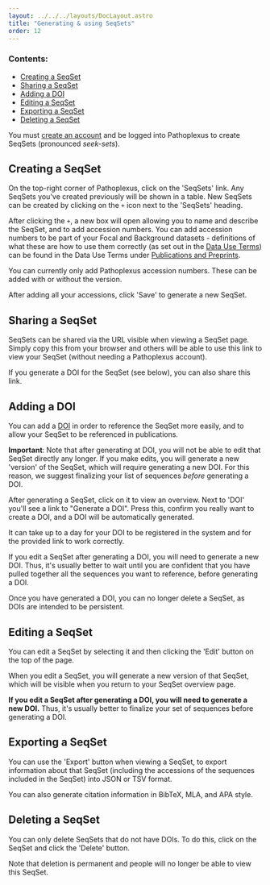 ---
layout: ../../../layouts/DocLayout.astro
title: "Generating & using SeqSets"
order: 12
---

### Contents:
- [Creating a SeqSet](#creating-a-seqset)
- [Sharing a SeqSet](#sharing-a-seqset)
- [Adding a DOI](#adding-a-doi)
- [Editing a SeqSet](#editing-a-seqset)
- [Exporting a SeqSet](#exporting-a-seqset)
- [Deleting a SeqSet](#deleting-a-seqset)

You must [create an account](/docs/how-to/create-account) and be logged into Pathoplexus to create SeqSets (pronounced _seek-sets_).

## Creating a SeqSet

On the top-right corner of Pathoplexus, click on the 'SeqSets' link. 
Any SeqSets you've created previously will be shown in a table.
New SeqSets can be created by clicking on the `+` icon next to the 'SeqSets' heading. 

After clicking the `+`, a new box will open allowing you to name and describe the SeqSet, and to add accession numbers.
You can add accession numbers to be part of your Focal and Background datasets - definitions of what these are how to use them correctly 
(as set out in the [Data Use Terms](/about/terms-of-use/data-use-terms)) can be found in the Data Use Terms under [Publications and Preprints](/about/terms-of-use/data-use-terms#422-publications-and-preprints).

You can currently only add Pathoplexus accession numbers. These can be added with or without the version.

After adding all your accessions, click 'Save' to generate a new SeqSet.

## Sharing a SeqSet

SeqSets can be shared via the URL visible when viewing a SeqSet page. 
Simply copy this from your browser and others will be able to use this link to view your SeqSet (without needing a Pathoplexus account).

If you generate a DOI for the SeqSet (see below), you can also share this link.

## Adding a DOI

You can add a [DOI](https://www.doi.org/the-identifier/what-is-a-doi/) in order to reference the SeqSet more easily, and to allow your SeqSet to be referenced in publications.

**Important**: 
Note that after generating at DOI, you will not be able to edit that SeqSet directly any longer.
If you make edits, you will generate a new 'version' of the SeqSet, which will require generating a new DOI. 
For this reason, we suggest finalizing your list of sequences _before_ generating a DOI.

After generating a SeqSet, click on it to view an overview. Next to 'DOI' you'll see a link to "Generate a DOI".
Press this, confirm you really want to create a DOI, and a DOI will be automatically generated. 

It can take up to a day for your DOI to be registered in the system and for the provided link to work correctly.

If you edit a SeqSet after generating a DOI, you will need to generate a new DOI.
Thus, it's usually better to wait until you are confident that you have pulled together all the sequences you want to reference, before generating a DOI.

Once you have generated a DOI, you can no longer delete a SeqSet, as DOIs are intended to be persistent. 

## Editing a SeqSet

You can edit a SeqSet by selecting it and then clicking the 'Edit' button on the top of the page. 

When you edit a SeqSet, you will generate a new version of that SeqSet, which will be visible when you return to your SeqSet overview page.

**If you edit a SeqSet after generating a DOI, you will need to generate a new DOI.** 
Thus, it's usually better to finalize your set of sequences before generating a DOI.

## Exporting a SeqSet

You can use the 'Export' button when viewing a SeqSet, to export information about that SeqSet (including the accessions of the sequences included in the SeqSet) into JSON or TSV format.

You can also generate citation information in BibTeX, MLA, and APA style.

## Deleting a SeqSet

You can only delete SeqSets that do not have DOIs. To do this, click on the SeqSet and click the 'Delete' button.

Note that deletion is permanent and people will no longer be able to view this SeqSet.

